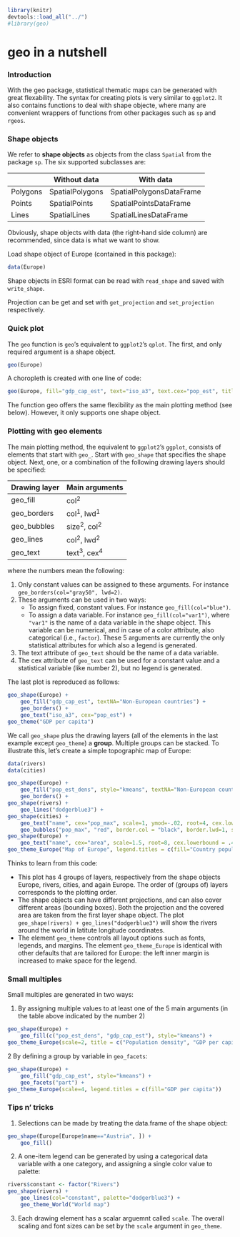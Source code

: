 <!--
%\VignetteEngine{knitr::knitr}
%\VignetteIndexEntry{geo in a nutshell}
-->


```r
library(knitr)
devtools::load_all("../")
#library(geo)
```

# **geo** in a nutshell

### Introduction

With the geo package, statistical thematic maps can be generated with great flexability. The syntax for creating plots is very similar to `ggplot2`. It also contains functions to deal with shape objecte, where many are convenient wrappers of functions from other packages such as `sp` and `rgeos`.


### Shape objects

We refer to **shape objects** as objects from the class `Spatial` from the package `sp`. The six supported subclasses are:

|   	| Without data	| With data   	|
|---	|---	|---	|
|Polygons   	| SpatialPolygons  	| SpatialPolygonsDataFrame  	|
|Points   	| SpatialPoints  	| SpatialPointsDataFrame  	|
|Lines   	| SpatialLines  	| SpatialLinesDataFrame  	|

Obviously, shape objects with data (the right-hand side column) are recommended, since data is what we want to show.

Load shape object of Europe (contained in this package):
```r
data(Europe)
```

Shape objects in ESRI format can be read with `read_shape` and saved with `write_shape`.

Projection can be get and set with `get_projection` and `set_projection` respectively.


### Quick plot

The `geo` function is `geo`'s equivalent to `ggplot2`'s `qplot`. The first, and only required argument is a shape object.

```r
geo(Europe)
```

A choropleth is created with one line of code:

```r
geo(Europe, fill="gdp_cap_est", text="iso_a3", text.cex="pop_est", title="GDP per capita", textNA="Non-European countries")
```

The function geo offers the same flexibility as the main plotting method (see below). However, it only supports one shape object.

### Plotting with geo elements

The main plotting method, the equivalent to `ggplot2`'s `ggplot`, consists of elements that start with `geo_`. Start with `geo_shape` that specifies the shape object. Next, one, or a combination of the following drawing layers should be specified:

|Drawing layer	| Main arguments	|
|---	|---	|
|geo_fill   	| col<sup>2</sup>  	|
|geo_borders   	| col<sup>1</sup>, lwd<sup>1</sup>  	|
|geo_bubbles   	| size<sup>2</sup>, col<sup>2</sup>  	|
|geo_lines		| col<sup>2</sup>, lwd<sup>2</sup>		|
|geo_text   	| text<sup>3</sup>, cex<sup>4</sup>  	|

where the numbers mean the following:

1. Only constant values can be assigned to these arguments. For instance `geo_borders(col="gray50", lwd=2)`.
2. These arguments can be used in two ways:
   + To assign fixed, constant values. For instance `geo_fill(col="blue")`.
   + To assign a data variable. For instance `geo_fill(col="var1")`, where `"var1"` is the name of a data variable in the shape object. This variable can be numerical, and in case of a color attribute, also categorical (i.e., `factor`). These 5 arguments are currently the only statistical attributes for which also a legend is generated.
3. The text attribute of `geo_text` should be the name of a data variable.
4. The cex attribute of `geo_text` can be used for a constant value and a statistical variable (like number 2), but no legend is generated.

The last plot is reproduced as follows:

```r
geo_shape(Europe) +
	geo_fill("gdp_cap_est", textNA="Non-European countries") +
	geo_borders() +
	geo_text("iso_a3", cex="pop_est") + 
geo_theme("GDP per capita")
```

We call `geo_shape` plus the drawing layers (all of the elements in the last example except `geo_theme`) a **group**. Multiple groups can be stacked. To illustrate this, let's create a simple topographic map of Europe:

```r
data(rivers)
data(cities)

geo_shape(Europe) +
	geo_fill("pop_est_dens", style="kmeans", textNA="Non-European countries") +
	geo_borders() +
geo_shape(rivers) +
	geo_lines("dodgerblue3") +
geo_shape(cities) +
	geo_text("name", cex="pop_max", scale=1, ymod=-.02, root=4, cex.lowerbound = .60, bg.color="yellow", bg.alpha = 150) + 
	geo_bubbles("pop_max", "red", border.col = "black", border.lwd=1, size.lim = c(0, 2e7)) +
geo_shape(Europe) +
	geo_text("name", cex="area", scale=1.5, root=8, cex.lowerbound = .40, fontface="bold", case=NA, fontcolor = "gray35") + 
geo_theme_Europe("Map of Europe", legend.titles = c(fill="Country population density (people per km2)", bubble.size="City Population"))
```

Thinks to learn from this code:

* This plot has 4 groups of layers, respectively from the shape objects Europe, rivers, cities, and again Europe. 
The order of (groups of) layers corresponds to the plotting order.
* The shape objects can have different projections, and can also cover different areas (bounding boxes). Both the projection and the covered area are taken from the first layer shape object. The plot `geo_shape(rivers) + geo_lines("dodgerblue3")` will show the rivers around the world in latitute longitude coordinates.
* The element `geo_theme` controls all layout options such as fonts, legends, and margins. The element `geo_theme_Europe` is identical with other defaults that are tailored for Europe: the left inner margin is increased to make space for the legend.



### Small multiples

Small multiples are generated in two ways:

1. By assigning multiple values to at least one of the 5 main arguments (in the table above indicated by the number 2)
```r
geo_shape(Europe) +
	geo_fill(c("pop_est_dens", "gdp_cap_est"), style="kmeans") +
geo_theme_Europe(scale=2, title = c("Population density", "GDP per capita"))
```

2 By defining a group by variable in `geo_facets`:
```r
geo_shape(Europe) +
	geo_fill("gdp_cap_est", style="kmeans") +
	geo_facets("part") +
geo_theme_Europe(scale=4, legend.titles = c(fill="GDP per capita"))
```


### Tips n' tricks

1. Selections can be made by treating the data.frame of the shape object:
```r
geo_shape(Europe[Europe$name=="Austria", ]) +
	geo_fill()
```

2. A one-item legend can be generated by using a categorical data variable with a one category, and assigning a single color value to palette:
```r
rivers$constant <- factor("Rivers")
geo_shape(rivers) +
	geo_lines(col="constant", palette="dodgerblue3") +
	geo_theme_World("World map")
```

3. Each drawing element has a scalar arguemnt called `scale`. The overall scaling and font sizes can be set by the `scale` argument in `geo_theme`.

